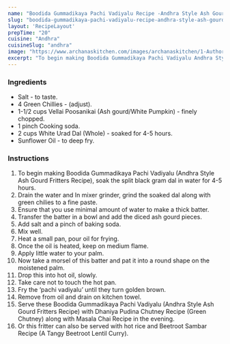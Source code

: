 ---
name: "Boodida Gummadikaya Pachi Vadiyalu Recipe -Andhra Style Ash Gourd Fritters Recipe"
slug: "boodida-gummadikaya-pachi-vadiyalu-recipe-andhra-style-ash-gourd-fritters-recipe"
layout: 'RecipeLayout'
prepTime: "20"
cuisine: "Andhra"
cuisineSlug: "andhra"
image: "https://www.archanaskitchen.com/images/archanaskitchen/1-Author/tangytales/Tasty_fritters_with_ash_gourd__Boodida_gummadikaya_pacchi_vadiyalu.jpg"
excerpt: "To begin making Boodida Gummadikaya Pachi Vadiyalu Andhra Style Ash Gourd Fritters Recipe, soak the split black gram dal in water for 4-5 hours"
---

### Ingredients

- Salt - to taste.
- 4 Green Chillies - (adjust).
- 1-1/2 cups Vellai Poosanikai (Ash gourd/White Pumpkin) - finely chopped.
- 1 pinch Cooking soda.
- 2 cups White Urad Dal (Whole) - soaked for 4-5 hours.
- Sunflower Oil - to deep fry.

### Instructions

1. To begin making Boodida Gummadikaya Pachi Vadiyalu (Andhra Style Ash Gourd Fritters Recipe), soak the split black gram dal in water for 4-5 hours.
1. Drain the water and In mixer grinder, grind the soaked dal along with green chilies to a fine paste.
1. Ensure that you use minimal amount of water to make a thick batter.
1. Transfer the batter in a bowl and add the diced ash gourd pieces.
1. Add salt and a pinch of baking soda.
1. Mix well.
1. Heat a small pan, pour oil for frying.
1. Once the oil is heated, keep on medium flame.
1. Apply little water to your palm.
1. Now take a morsel of this batter and pat it into a round shape on the moistened palm.
1. Drop this into hot oil, slowly.
1. Take care not to touch the hot pan.
1. Fry the ‘pachi vadiyalu’ until they turn golden brown.
1. Remove from oil and drain on kitchen towel.
1. Serve these Boodida Gummadikaya Pachi Vadiyalu (Andhra Style Ash Gourd Fritters Recipe) with Dhaniya Pudina Chutney Recipe (Green Chutney) along with Masala Chai Recipe in the evening.
1. Or this fritter can also be served with hot rice and Beetroot Sambar Recipe (A Tangy Beetroot Lentil Curry).
